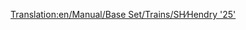 [[Translation:en/Manual/Base Set/Trains/SH∕Hendry '25']]
{{es/Manual/Base Set/Trains/Trenes|Imagen=[[File:en/Manual/Base Set/Trains/Shhendry25.png]]
|Nombre=SH/Hendry "25"
|Precio=35.156 € (17.578 £)
|Velocidad=128 km/h (80 mph)
|Peso=72 t
|Potencia=1.250 CV (932 kW)
|Coste-anual=2.894 € (1.447 £)
|Diseño=1962
|Duración=18
|Capacidad=--
|Descripción=Todavía no hay una descripción disponible sobre esta máquina de tren.
|Vida-real=[https://www.wikipedia.org/wiki/British Rail Class 25 British Rail Class 25]
}}